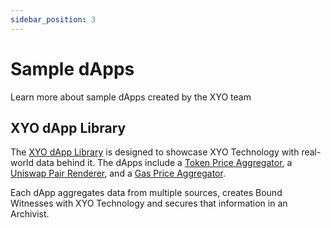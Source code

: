 ```yaml
---
sidebar_position: 3
---
```



# Sample dApps
Learn more about sample dApps created by the XYO team

## XYO dApp Library
The [XYO dApp Library](https://xyo.network/dapp) is designed to showcase XYO Technology with real-world data behind it. The dApps include a [Token Price Aggregator](https://xyo.network/dapp/price-aggregator), a [Uniswap Pair Renderer](https://xyo.network/dapp/uniswap-pairs), and a [Gas Price Aggregator](https://xyo.network/dapp/gas-price-aggregator).

Each dApp aggregates data from multiple sources, creates Bound Witnesses with XYO Technology and secures that information in an Archivist.

<DemoWrapper tsx={tsxCode} jsx={jsxCode} preview={previewCode}></DemoWrapper>